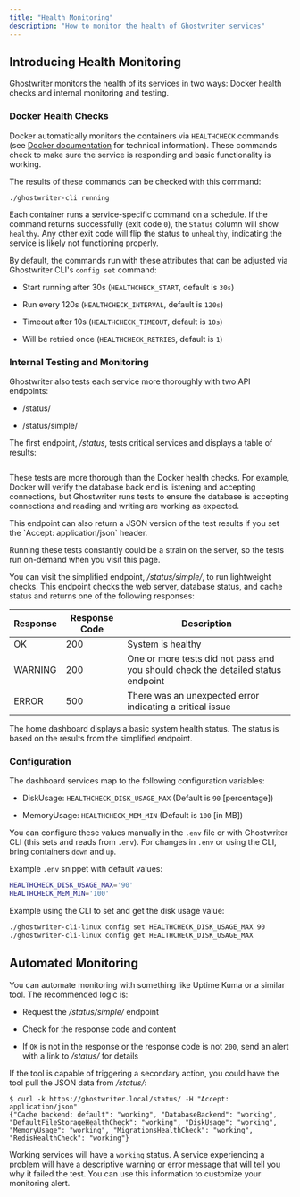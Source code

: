 ```yaml
---
title: "Health Monitoring"
description: "How to monitor the health of Ghostwriter services"
---
```




## Introducing Health Monitoring

Ghostwriter monitors the health of its services in two ways: Docker health checks and internal monitoring and testing.

### Docker Health Checks

Docker automatically monitors the containers via `HEALTHCHECK` commands (see [Docker documentation](https://docs.docker.com/engine/reference/builder/#healthcheck) for technical information). These commands check to make sure the service is responding and basic functionality is working.

The results of these commands can be checked with this command:

```log
./ghostwriter-cli running
```

Each container runs a service-specific command on a schedule. If the command returns successfully (exit code `0`), the `Status` column will show `healthy`. Any other exit code will flip the status to `unhealthy`, indicating the service is likely not functioning properly.

By default, the commands run with these attributes that can be adjusted via Ghostwriter CLI's `config set` command:

* Start running after 30s (`HEALTHCHECK_START`, default is `30s`)

* Run every 120s (`HEALTHCHECK_INTERVAL`, default is `120s`)

* Timeout after 10s (`HEALTHCHECK_TIMEOUT`, default is `10s`)

* Will be retried once (`HEALTHCHECK_RETRIES`, default is `1`)

### Internal Testing and Monitoring

Ghostwriter also tests each service more thoroughly with two API endpoints:

* /status/

* /status/simple/

The first endpoint, */status*, tests critical services and displays a table of results:

<Frame>
  <img src="../images/features/image-63.avif" alt=""/>
</Frame>

These tests are more thorough than the Docker health checks. For example, Docker will verify the database back end is listening and accepting connections, but Ghostwriter runs tests to ensure the database is accepting connections and reading and writing are working as expected.

<Check>
This endpoint can also return a JSON version of the test results if you set the `Accept: application/json` header.
</Check>

Running these tests constantly could be a strain on the server, so the tests run on-demand when you visit this page.

You can visit the simplified endpoint, */status/simple/*, to run lightweight checks. This endpoint checks the web server, database status, and cache status and returns one of the following responses:

| **Response** | **Response Code** | **Description**                                                                                   |
|--------------|--------------------|---------------------------------------------------------------------------------------------------|
| OK           | 200                | System is healthy                                                                                |
| WARNING      | 200                | One or more tests did not pass and you should check the detailed status endpoint                 |
| ERROR        | 500                | There was an unexpected error indicating a critical issue                                        |


The home dashboard displays a basic system health status. The status is based on the results from the simplified endpoint.

### Configuration

The dashboard services map to the following configuration variables:

* DiskUsage: `HEALTHCHECK_DISK_USAGE_MAX` (Default is `90` [percentage])

* MemoryUsage: `HEALTHCHECK_MEM_MIN` (Default is `100` [in MB])

You can configure these values manually in the `.env` file or with Ghostwriter CLI (this sets and reads from `.env`). For changes in `.env` or using the CLI, bring containers `down` and `up`.

Example `.env` snippet with default values:

```sh
HEALTHCHECK_DISK_USAGE_MAX='90'
HEALTHCHECK_MEM_MIN='100'
```

Example using the CLI to set and get the disk usage value:

```sh
./ghostwriter-cli-linux config set HEALTHCHECK_DISK_USAGE_MAX 90
./ghostwriter-cli-linux config get HEALTHCHECK_DISK_USAGE_MAX
```

## Automated Monitoring

You can automate monitoring with something like Uptime Kuma or a similar tool. The recommended logic is:

* Request the */status/simple/* endpoint

* Check for the response code and content

* If `OK` is not in the response or the response code is not `200`, send an alert with a link to */status/* for details

If the tool is capable of triggering a secondary action, you could have the tool pull the JSON data from */status/*:

```log
$ curl -k https://ghostwriter.local/status/ -H "Accept: application/json"
{"Cache backend: default": "working", "DatabaseBackend": "working", "DefaultFileStorageHealthCheck": "working", "DiskUsage": "working", "MemoryUsage": "working", "MigrationsHealthCheck": "working", "RedisHealthCheck": "working"}
```

Working services will have a `working` status. A service experiencing a problem will have a descriptive warning or error message that will tell you why it failed the test. You can use this information to customize your monitoring alert.
